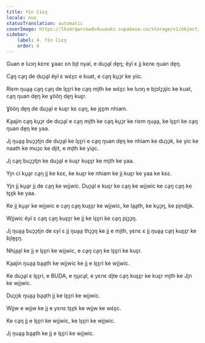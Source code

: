 ```yaml
---
title: Yïn Ciɛŋ
locale: nus
statusTranslation: automatic
coverImage: https://lhvmrqwrcowdvduuaukz.supabase.co/storage/v1/object/public/strapi-uploads/small_cover-tratado-de-psicologia-revolucionaria.webp-5e15e1cec4e0ebebcde5d7fc7565d8fd.webp
sidebar:
    label: 4. Yïn Ciɛŋ
    order: 4
---
```

Guan e luɔŋ kɛnɛ ɣaac ɛn bi̱t nyal, e duɔ̱a̱l de̱ŋ; ëyï ɛ ji̱ kɛnɛ ŋuan de̱ŋ.

Ca̱ŋ ca̱ŋ de duɔ̱a̱l ëyï ɛ wɛ́ɛ̱c e kuat, e ca̱ŋ ku̱ɔ̱r ke yiic.

Riɛm ŋua̱a̱ ca̱ŋ ca̱ŋ de lɛ̱ɛ̱ri ke ca̱ŋ mi̱th ke wɛ́ɛ̱c ke luɔŋ e bi̱ɔlɔ̱ɔ̱jic ke kuat, ca̱ŋ ŋuan de̱ŋ ke ɣööŋ de̱ŋ kuɛ̱r.

Ɣööŋ de̱ŋ de duɔ̱a̱l e kuɛ̱r kɛ ca̱ŋ, ke jɛ̱ɛ̱m nhiam.

Ka̱ajin ca̱ŋ ku̱ɔ̱r de duɔ̱a̱l e ca̱ŋ mi̱th ke ca̱ŋ ku̱ɔ̱r ke riɛm ŋua̱a̱, ke lɛ̱ɛ̱ri ke ca̱ŋ ŋuan de̱ŋ ke yaa.

Ji̱ ŋua̱a̱ buɔ̱ɔ̱ti̱n de duɔ̱a̱l ke lɛ̱ɛ̱ri e ca̱ŋ ŋuan de̱ŋ ke nhiam ke duɔ̱ɔ̱k, ke yic ke naath ke muɔ̱c ke di̱it, e mi̱th ke yia̱c.

Ji̱ ca̱ŋ buɔ̱ɔ̱ti̱n ke duɔ̱a̱l e kuɛ̱r kuɛ̱ɛ̱r ke mi̱th ke yaa.

Yi̱n ci ku̱a̱r ca̱ŋ ji̱ ke kɛɛ, ke kuɛ̱r ke nhiam ke ji̱ kuɛ̱r ke yaa ke kɛɛ.

Yi̱n ji̱ ku̱a̱r ji̱ de ca̱ŋ ke wi̱i̱wic. Duɔ̱a̱l e kuɛ̱r ke ca̱ŋ ke wi̱i̱wic ke ca̱ŋ ca̱ŋ ke tɛ̱ɛ̱k ke yaa.

Ke ji̱ ku̱a̱r ke wi̱i̱wic e ca̱ŋ ca̱ŋ kuɛ̱ɛ̱r ke wi̱i̱wic, ke la̱a̱th, ke ku̱ɔ̱ŋ, ke pi̱ndi̱i̱k.

Wi̱i̱wic ëyï ɛ ca̱ŋ ca̱ŋ kuɛ̱ɛ̱r ke ji̱ ke lɛ̱ɛ̱ri ke ca̱ŋ pi̱ɔ̱ɔ̱ŋ.

Ji̱ ŋua̱a̱ buɔ̱ɔ̱ti̱n de ɛyï ɛ ji̱ ŋua̱a̱ thɔ̱ɔ̱ŋ ke ji̱ e mi̱th, yɛnɛ ɛ ji̱ ŋua̱a̱ ca̱ŋ kuɛ̱ɛ̱r ke bi̱le̱ɛ̱ŋ.

Nhi̱a̱a̱l ke ji̱ e lɛ̱ɛ̱ri ke wi̱i̱wic, e ca̱ŋ ca̱ŋ ke lɛ̱ɛ̱ri ke kuɛ̱r.

Ka̱ajin ŋua̱a̱ ba̱a̱th ke wi̱i̱wic ke ji̱ e lɛ̱ɛ̱ri ke wi̱i̱wic.

Ke duɔ̱a̱l ɛ lɛ̱ɛ̱ri, e BUḌA, e ŋu̱ca̱l, e yɛnɛ di̱te ca̱ŋ kuɛ̱ɛ̱r ke kuɛ̱r mi̱th ke Ji̱n ke wi̱i̱wic.

Duɔ̱ɔ̱k ŋua̱a̱ ba̱a̱th ji̱ ke lɛ̱ɛ̱ri ke wi̱i̱wic.

Wi̱i̱w e wi̱i̱w ke ji̱ e yɛnɛ tɛ̱ɛ̱k ke wi̱i̱w ke wɛ́ɛ̱c.

Ke ca̱ŋ ji̱ e lɛ̱ɛ̱ri ke wi̱i̱wic, ke lɛ̱ɛ̱ri ke wi̱i̱wic.

Ji̱ ŋua̱a̱ ba̱a̱th ke ji̱ e lɛ̱ɛ̱ri ke wi̱i̱wic.

